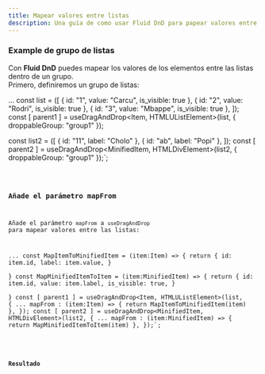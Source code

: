 ```yaml
---
title: Mapear valores entre listas
description: Una guía de como usar Fluid DnD para papear valores entre listas dentro de un grupo.
---
```


### Example de grupo de listas

Con **Fluid DnD** puedes mapear los valores de los elementos entre las listas dentro de un grupo.\
Primero, definiremos un grupo de listas:

...
const list = ([
  { id: "1", value: "Carcu", is_visible: true },
  { id: "2", value: "Rodri", is_visible: true },
  { id: "3", value: "Mbappe", is_visible: true },
]);
const [ parent1 ] = useDragAndDrop<Item, HTMLUListElement>(list, {
  droppableGroup: "group1"
});

const list2 = ([
  { id: "11", label: "Cholo" },
  { id: "ab", label: "Popi" },
]);
const [ parent2 ] = useDragAndDrop<MinifiedItem, HTMLDivElement>(list2, { 
  droppableGroup: "group1"
});`;


<Code code={listOfNumbers} lang="tsx"/>

### Añade el parámetro mapFrom

Añade el parámetro `mapFrom` a `useDragAndDrop` para mapear valores entre las listas:

...
const MapItemToMinifiedItem = (item:Item) => {
  return {
      id: item.id,
      label: item.value,
    }  
}
const MapMinifiedItemToItem = (item:MinifiedItem) => {
  return {
      id: item.id,
      value: item.label,
      is_visible: true,
  }  
}
const [ parent1 ] = useDragAndDrop<Item, HTMLUListElement>(list, {
  ...
  mapFrom : (item:Item) => {
    return MapItemToMinifiedItem(item)
  },
});
const [ parent2 ] = useDragAndDrop<MinifiedItem, HTMLDivElement>(list2, { 
  ...
  mapFrom : (item:MinifiedItem) => {
    return MapMinifiedItemToItem(item)
  },
});`;


<Code code={mapCondig} lang="tsx" mark={highlightsMapCondig} />

### Resultado

<div class="p-8 bg-[var(--sl-color-gray-6)]">
  <MapValuesGroup client:load  />
</div>
